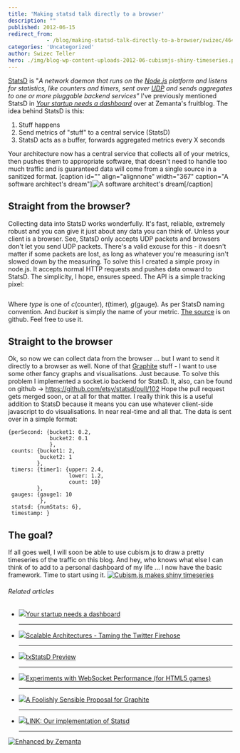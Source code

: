 ```yaml
---
title: 'Making statsd talk directly to a browser'
description: ""
published: 2012-06-15
redirect_from: 
            - /blog/making-statsd-talk-directly-to-a-browser/swizec/4649
categories: 'Uncategorized'
author: Swizec Teller
hero: ./img/blog-wp-content-uploads-2012-06-cubismjs-shiny-timeseries.png
---
```

[StatsD](https://github.com/etsy/statsd) is "_A network daemon that runs on the [Node.js](http://nodejs.org/) platform and listens for statistics, like counters and timers, sent over [UDP](http://en.wikipedia.org/wiki/User_Datagram_Protocol) and sends aggregates to one or more pluggable backend services"_ I've previously mentioned StatsD in _[Your startup needs a dashboard](http://www.zemanta.com/fruitblog/your-startup-needs-a-dashboard/)_ over at Zemanta's fruitblog. The idea behind StatsD is this:

1. Stuff happens
2. Send metrics of "stuff" to a central service (StatsD)
3. StatsD acts as a buffer, forwards aggregated metrics every X seconds

Your architecture now has a central service that collects all of your metrics, then pushes them to appropriate software, that doesn't need to handle too much traffic and is guaranteed data will come from a single source in a sanitized format. \[caption id="" align="alignnone" width="367" caption="A software architect's dream"]![A software architect's dream](http://distilleryimage0.instagram.com/1d60c314b6de11e1a9f71231382044a1_7.jpg "A software architect's dream")\[/caption]

## Straight from the browser?

Collecting data into StatsD works wonderfully. It's fast, reliable, extremely robust and you can give it just about any data you can think of. Unless your client is a browser. See, StatsD only accepts UDP packets and browsers don't let you send UDP packets. There's a valid excuse for this - it doesn't matter if some packets are lost, as long as whatever you're measuring isn't slowed down by the measuring. To solve this I created a simple proxy in node.js. It accepts normal HTTP requests and pushes data onward to StatsD. The simplicity, I hope, ensures speed. The API is a simple tracking pixel:

```

```

Where _type_ is one of _c_(counter)_, t_(timer)_, g_(gauge)_._ As per StatsD naming convention. And _bucket_ is simply the name of your metric. [The source](https://github.com/Swizec/personal-dashboard/blob/master/collectors/js_proxy/server.js) is on github. Feel free to use it.

## Straight to the browser

Ok, so now we can collect data from the browser ... but I want to send it directly to a browser as well. None of that [Graphite](http://graphite.wikidot.com/) stuff - I want to use some other fancy graphs and visualisations. Just because. To solve this problem I implemented a socket.io backend for StatsD. It, also, can be found on github -> <https://github.com/etsy/statsd/pull/102> Hope the pull request gets merged soon, or at all for that matter. I really think this is a useful addition to StatsD because it means you can use whatever client-side javascript to do visualisations. In near real-time and all that. The data is sent over in a simple format:

```
{perSecond: {bucket1: 0.2,
             bucket2: 0.1
             },
 counts: {bucket1: 2,
          bucket2: 1
         },
 timers: {timer1: {upper: 2.4,
                   lower: 1.2,
                   count: 10}
         },
 gauges: {gauge1: 10
          },
 statsd: {numStats: 6},
 timestamp: }
```

## The goal?

If all goes well, I will soon be able to use cubism.js to draw a pretty timeseries of the traffic on this blog. And hey, who knows what else I can think of to add to a personal dashboard of my life ... I now have the basic framework. Time to start using it. [![Cubism.js makes shiny timeseries](./img/blog-wp-content-uploads-2012-06-cubismjs-shiny-timeseries.png "Cubism.js makes shiny timeseries")](http://square.github.com/cubism/)

###### Related articles

- [![](http://i.zemanta.com/92004102_80_80.jpg)](http://www.zemanta.com/fruitblog/your-startup-needs-a-dashboard/)[Your startup needs a dashboard](http://www.zemanta.com/fruitblog/your-startup-needs-a-dashboard/)

  * * *

- [![](http://i.zemanta.com/89469802_80_80.jpg)](http://www.slideshare.net/quipo/scalable-architectures-taming-the-twitter-firehose)[Scalable Architectures - Taming the Twitter Firehose](http://www.slideshare.net/quipo/scalable-architectures-taming-the-twitter-firehose)

  * * *

- [![](http://i.zemanta.com/noimg_18_80_80.jpg)](http://oubiwann.blogspot.com/2011/06/txstatsd-preview.html)[txStatsD Preview](http://oubiwann.blogspot.com/2011/06/txstatsd-preview.html)

  * * *

- [![](http://i.zemanta.com/noimg_03_80_80.jpg)](http://blog.artillerygames.com/2012/06/websocket-performance.html)[Experiments with WebSocket Performance (for HTML5 games)](http://blog.artillerygames.com/2012/06/websocket-performance.html)

  * * *

- [![](http://i.zemanta.com/noimg_17_80_80.jpg)](http://obfuscurity.com/2012/05/A-Foolishly-Sensible-Proposal-for-Graphite)[A Foolishly Sensible Proposal for Graphite](http://obfuscurity.com/2012/05/A-Foolishly-Sensible-Proposal-for-Graphite)

  * * *

- [![](http://i.zemanta.com/91655784_80_80.jpg)](http://37signals.com/svn/posts/3185-link-our-implementation-of-statsd)[LINK: Our implementation of Statsd](http://37signals.com/svn/posts/3185-link-our-implementation-of-statsd)

  * * *

[![Enhanced by Zemanta](http://img.zemanta.com/zemified_e.png?x-id=4eaa9d08-7860-4eca-9d2d-eb7b8dad4f21)](http://www.zemanta.com/?px "Enhanced by Zemanta")